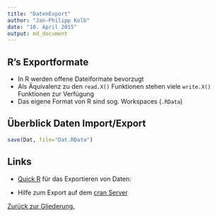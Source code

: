 ```yaml
---
title: "DatenExport"
author: "Jan-Philipp Kolb"
date: "10. April 2015"
output: md_document
---
```


## R's Exportformate

-  In R werden offene Dateiformate bevorzugt
-  Als Äquivalenz zu den `read.X()` Funktionen stehen viele `write.X()` Funktionen zur Verfügung
-  Das eigene Format von R sind sog. Workspaces (`.RData`)

## Überblick Daten Import/Export

```r
save(Dat, file="Dat.RData")
```


## Links

- [Quick R](http://www.statmethods.net/input/exportingdata.html) für das Exportieren von Daten:

- Hilfe zum Export auf dem [cran Server](http://cran.r-project.org/doc/manuals/r-release/R-data.pdf)


[Zurück zur Gliederung.](https://github.com/Japhilko/IntroR/blob/master/2016/README.md)